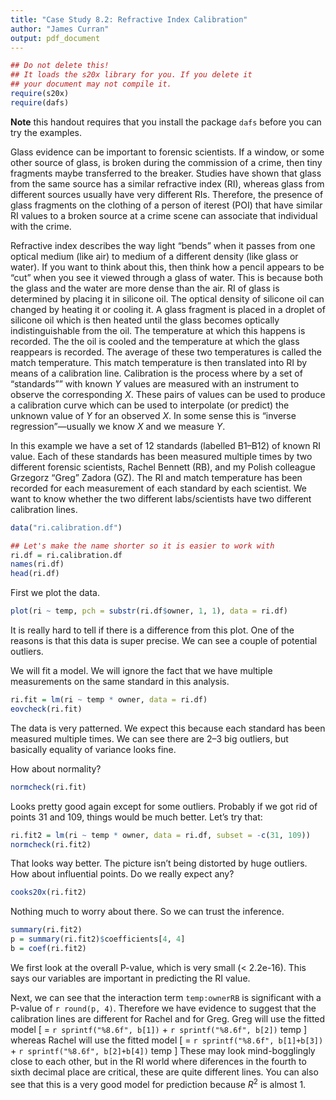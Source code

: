 ```yaml
---
title: "Case Study 8.2: Refractive Index Calibration"
author: "James Curran"
output: pdf_document
---
```

```r
## Do not delete this!
## It loads the s20x library for you. If you delete it 
## your document may not compile it.
require(s20x)
require(dafs)
```

**Note** this handout requires that you install the package `dafs` before you can try the examples.

Glass evidence can be important to forensic scientists. If a window, or some other source of glass, is broken during the commission of a crime, then tiny fragments maybe transferred to the breaker. Studies have shown that glass from the same source has a similar refractive index (RI), whereas glass from different sources usually have very different RIs. Therefore, the presence of glass fragments on the clothing of a person of iterest (POI) that have similar RI values to a broken source at a crime scene can associate that individual with the crime. 

Refractive index describes the way light "bends" when it passes from one optical medium (like air) to medium of a different density (like glass or water). If you want to think about this, then think how a pencil appears to be "cut" when you see it viewed through a glass of water. This is because both the glass and the water are more dense than the air. RI of glass is determined by placing it in silicone oil. The optical density of silicone oil can changed by heating it or cooling it. A glass fragment is placed in a droplet of silicone oil which is then heated until the glass becomes optically indistinguishable from the oil. The temperature at which this happens is recorded. The the oil is cooled and the temperature at which the glass reappears is recorded. The average of these two temperatures is called the match temperature. This match temperature is then translated into RI by means of a calibration line. Calibration is the process where by a set of "standards"" with known $Y$ values are measured with an instrument to observe the corresponding $X$. These pairs of values can be used to produce a calibration curve which can be used to interpolate (or predict) the unknown value of $Y$ for an observed $X$. In some sense this is "inverse regression"---usually we know $X$ and we measure $Y$. 

In this example we have a set of 12 standards (labelled B1--B12) of known RI value. Each of these standards has been measured multiple times by two different forensic scientists, Rachel Bennett (RB), and my Polish colleague Grzegorz "Greg" Zadora (GZ). The RI and match temperature has been recorded for each measurement of each standard by each scientist. We want to know whether the two different labs/scientists have two different calibration lines.

```r
data("ri.calibration.df")

## Let's make the name shorter so it is easier to work with
ri.df = ri.calibration.df
names(ri.df)
head(ri.df)
```

First we plot the data.

```r
plot(ri ~ temp, pch = substr(ri.df$owner, 1, 1), data = ri.df)
```

It is really hard to tell if there is a difference from this plot. One of the reasons is that this data is super precise. We can see a couple of potential outliers. 

We will fit a model. We will ignore the fact that we have multiple measurements on the same standard in this analysis.

```r
ri.fit = lm(ri ~ temp * owner, data = ri.df)
eovcheck(ri.fit)
```


The data is very patterned. We expect this because each standard has been measured multiple times. We can see there are 2--3 big outliers, but basically equality of variance looks fine.

How about normality?

```r
normcheck(ri.fit)
```

Looks pretty good again except for some outliers. Probably if we got rid of points 31 and 109, things would be much better. Let's try that:

```r
ri.fit2 = lm(ri ~ temp * owner, data = ri.df, subset = -c(31, 109))
normcheck(ri.fit2)
```


That looks way better. The picture isn't being distorted by huge outliers. How about influential points. Do we really expect any?

```r
cooks20x(ri.fit2)
```

Nothing much to worry about there. So we can trust the inference.

```r
summary(ri.fit2)
p = summary(ri.fit2)$coefficients[4, 4]
b = coef(ri.fit2)
```

We first look at the overall P-value, which is very small (< 2.2e-16). This says our variables are important in predicting the RI value.

Next, we can see that the interaction term `temp:ownerRB` is significant with a P-value of `r round(p, 4)`. Therefore we have evidence to suggest that the calibration lines are different for Rachel and for Greg. Greg will use the fitted model
\[
\hat{RI} = `r sprintf("%8.6f", b[1])` + `r sprintf("%8.6f", b[2])` \times temp
\]
whereas Rachel will use the fitted model
\[
\hat{RI} = `r sprintf("%8.6f", b[1]+b[3])` + `r sprintf("%8.6f", b[2]+b[4])` \times temp
\]
These may look mind-bogglingly close to each other, but in the RI world where diferences in the fourth to sixth decimal place are critical, these are quite different lines. You can also see that this is a very good model for prediction because $R^2$ is almost 1.
